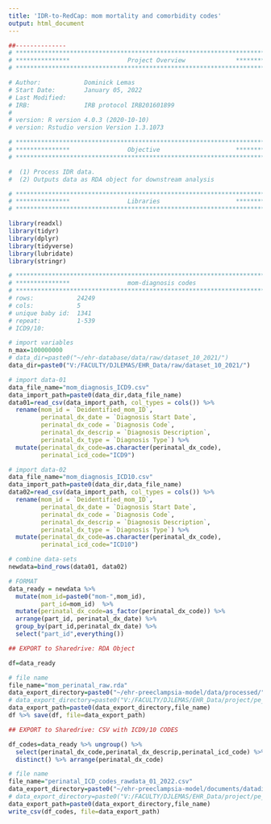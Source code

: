 ```yaml
---
title: 'IDR-to-RedCap: mom mortality and comorbidity codes'
output: html_document
---
```



```r
##-------------- 
# **************************************************************************** #
# ***************                Project Overview              *************** #
# **************************************************************************** #

# Author:            Dominick Lemas
# Start Date:        January 05, 2022 
# Last Modified:      
# IRB:               IRB protocol IRB201601899 
#                    
# version: R version 4.0.3 (2020-10-10)
# version: Rstudio version Version 1.3.1073 

# **************************************************************************** #
# ***************                Objective                     *************** #
# **************************************************************************** #

#  (1) Process IDR data. 
#  (2) Outputs data as RDA object for downstream analysis

```

```r

# **************************************************************************** #
# ***************                Libraries                     *************** #
# **************************************************************************** #

library(readxl)
library(tidyr)
library(dplyr)
library(tidyverse)
library(lubridate)
library(stringr)

```


```r

# **************************************************************************** #
# ***************                mom-diagnosis codes                                            
# **************************************************************************** #
# rows:            24249
# cols:            5 
# unique baby id:  1341
# repeat:          1-539
# ICD9/10:         

# import variables
n_max=100000000
# data_dir=paste0("~/ehr-database/data/raw/dataset_10_2021/")
data_dir=paste0("V:/FACULTY/DJLEMAS/EHR_Data/raw/dataset_10_2021/")

# import data-01
data_file_name="mom_diagnosis_ICD9.csv"
data_import_path=paste0(data_dir,data_file_name)
data01=read_csv(data_import_path, col_types = cols()) %>% 
  rename(mom_id = `Deidentified_mom_ID`, 
         perinatal_dx_date = `Diagnosis Start Date`,
         perinatal_dx_code = `Diagnosis Code`,
         perinatal_dx_descrip = `Diagnosis Description`,
         perinatal_dx_type = `Diagnosis Type`) %>%
  mutate(perinatal_dx_code=as.character(perinatal_dx_code),
         perinatal_icd_code="ICD9")

# import data-02
data_file_name="mom_diagnosis_ICD10.csv"
data_import_path=paste0(data_dir,data_file_name)
data02=read_csv(data_import_path, col_types = cols()) %>% 
  rename(mom_id = `Deidentified_mom_ID`, 
         perinatal_dx_date = `Diagnosis Start Date`,
         perinatal_dx_code = `Diagnosis Code`,
         perinatal_dx_descrip = `Diagnosis Description`,
         perinatal_dx_type = `Diagnosis Type`) %>%
  mutate(perinatal_dx_code=as.character(perinatal_dx_code),
         perinatal_icd_code="ICD10")

# combine data-sets
newdata=bind_rows(data01, data02) 

# FORMAT
data_ready = newdata %>%
  mutate(mom_id=paste0("mom-",mom_id),
         part_id=mom_id)  %>% 
  mutate(perinatal_dx_code=as_factor(perinatal_dx_code)) %>%
  arrange(part_id, perinatal_dx_date) %>%
  group_by(part_id,perinatal_dx_date) %>% 
  select("part_id",everything())

```

```r

  
## EXPORT to Sharedrive: RDA Object

df=data_ready

# file name
file_name="mom_perinatal_raw.rda"
data_export_directory=paste0("~/ehr-preeclampsia-model/data/processed/") 
# data_export_directory=paste0("V:/FACULTY/DJLEMAS/EHR_Data/project/pe_prediction/")
data_export_path=paste0(data_export_directory,file_name)
df %>% save(df, file=data_export_path)


```

```r

  
## EXPORT to Sharedrive: CSV with ICD9/10 CODES

df_codes=data_ready %>% ungroup() %>%
  select(perinatal_dx_code,perinatal_dx_descrip,perinatal_icd_code) %>%
  distinct() %>% arrange(perinatal_dx_code)  

# file name
file_name="perinatal_ICD_codes_rawdata_01_2022.csv"
data_export_directory=paste0("~/ehr-preeclampsia-model/documents/datadictionary/") 
# data_export_directory=paste0("V:/FACULTY/DJLEMAS/EHR_Data/project/pe_prediction/")
data_export_path=paste0(data_export_directory,file_name)
write_csv(df_codes, file=data_export_path)


```